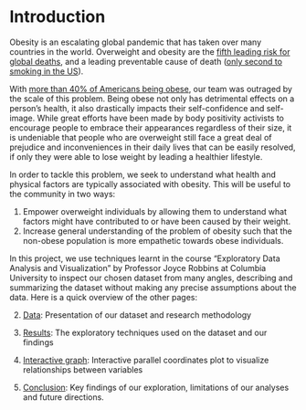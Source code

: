 <!-- Explain why you chose this topic, and the questions you are interested in studying. 
Provide context for readers who are not familiar with the topic.
suggested: 1 page = 250 words
 -->

# Introduction
Obesity is an escalating global pandemic that has taken over many countries in the world. Overweight and obesity are the [fifth leading risk for global deaths](https://easo.org/media-portal/statistics/), and a leading preventable cause of death ([only second to smoking in the US](https://healthpolicy.usc.edu/article/obesity-second-to-smoking-as-the-most-preventable-cause-of-us-deaths-needs-new-approaches)).

With [more than 40% of Americans being obese](https://www.cdc.gov/obesity/data/adult.html), our team was outraged by the scale of this problem. Being obese not only has detrimental effects on a person's health, it also drastically impacts their self-confidence and self-image. While great efforts have been made by body positivity activists to encourage people to embrace their appearances regardless of their size, it is undeniable that people who are overweight still face a great deal of prejudice and inconveniences in their daily lives that can be easily resolved, if only they were able to lose weight by leading a healthier lifestyle. 

In order to tackle this problem, we seek to understand what health and physical factors are typically associated with obesity. This will be useful to the community in two ways: 

1. Empower overweight individuals by allowing them to understand what factors might have contributed to or have been caused by their weight. 
2. Increase general understanding of the problem of obesity such that the non-obese population is more empathetic towards obese individuals. 

In this project, we use techniques learnt in the course "Exploratory Data Analysis and Visualization" by Professor Joyce Robbins at Columbia University to inspect our chosen dataset from many angles, describing and summarizing the dataset without making any precise assumptions about the data. Here is a quick overview of the other pages:

2. [Data](https://hide-a-pumpkin.github.io/Obesity-Data-Analysis/data.html): Presentation of our dataset and research methodology

3. [Results](https://hide-a-pumpkin.github.io/Obesity-Data-Analysis/results.html): The exploratory techniques used on the dataset and our findings

4. [Interactive graph](https://hide-a-pumpkin.github.io/Obesity-Data-Analysis/d3graph.html): Interactive parallel coordinates plot to visualize relationships between variables

5. [Conclusion](https://hide-a-pumpkin.github.io/Obesity-Data-Analysis/conclusion.html): Key findings of our exploration, limitations of our analyses and future directions.  